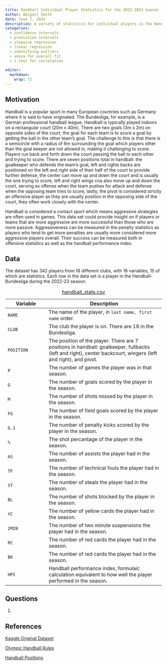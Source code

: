 ```yaml
---
title: Handball Individual Player Statistics for the 2022-2023 Season
author: Abigail Smith
date: June 7, 2024
description: A variety of statistics for individual players in the Handball-Bundesliga for the 2022-23 season.
categories:
  - confidence intervals
  - prediction intervals
  - stepwise regression
  - linear regression
  - identifying outliers
  - anova for overall fit
  - t.test for correlation
  
editor: 
  markdown: 
    wrap: 72
---
```

## Motivation

Handball is a popular sport in many European countries such as Germany where it is said to have originated. The Bundesliga, for example, is a German professional handball league. Handball is typically played indoors on a rectangular court (20m x 40m). There are two goals (3m x 2m) on opposite sides of the court, the goal for each team is to score a goal by getting the ball in the other team's goal. The challenge to this is that there is a semicircle with a radius of 6m surrounding the goal which players other than the goal keeper are not allowed in, making it challenging to score. Players run back and forth down the court passing the ball to each other and trying to score. There are seven positions total in handball: the goalkeeper who defends the team's goal, left and rights backs are positioned on the left and right side of their half of the court to provide further defense, the center can move up and down the court and is usually the one trying to score, left and right wings cna also move up and down the court, serving as offense when the team pushes for attack and defense when the opposing team tries to score, lastly, the pivot is considered strictly an offensive player as they are usually position in the opposing side of the court, they often work closely with the center. 

Handball is considered a contact sport which means aggressive strategies are often used in games. This data set could provide insight on if players or teams that are more aggressive are more successful than those who are more passive. Aggressiveness can be measured in the penalty statistics as players who tend to get more penalties are usually more considered more aggressive players overall. Their success can be measured both in offensive statistics as well as the handball performance index.  

## Data

The dataset has 342 players from 18 different clubs, with 18 variables, 15 of which are statistics. Each row in the data set is a player in the Handball-Bundesliga during the 2022-23 season. 

| Variable | Description |
|-------------------|-----------------------------------------------------|
| `NAME` | The name of the player, in `last name, first name` order. |
| `CLUB` | The club the player is on. There are 18 in the Bundesliga.|
| `POSITION`| The position of the player. There are 7 positions in handball: goalkeeper, fullbacks (left and right), center backcourt, wingers (left and right), and pivot.  |
| `P` | The number of games the player was in that season. |
| `G` | The number of goals scored by the player in the season. |
| `M` | The number of shots missed by the player in the season. |
| `FG` | The number of field goals scored by the player in the season. |
| `G.1` | The number of penalty kicks scored by the player in the season. |
| `%` | The shot percantage of the player in the season. |
| `AS` | The number of assists the player had in the season. |
| `TF` | The number of technical fouls the player had in the season. |
| `ST` | The number of steals the player had in the season. |
| `BL` | The number of shots blocked by the player in the season. |
| `YC` | The number of yellow cards the player had in the season. |
| `2MIN` | The number of two minute suspensions the player had in the season. |
| `RC` | The number of red cards the player had in the season. |
| `BK` | The number of red cards the player had in the season. |
| `HPI` | Handball performance index, formulaic calculation equivalent to how well the player performed in the season. |

: [handball_stats.csv](handball_stats.csv){target="_blank"}


## Questions

1.    

## References

[Kaggle Original Dataset](https://www.kaggle.com/datasets/nemanjagojkovic/handball-bundesliga-stats-202223){target="_blank"}

[Olympic Handball Rules](https://olympics.com/en/news/handball-game-rules-regulations-how-to-play){target="_blank"}

[Handball Positions](https://www.theukrules.co.uk/rules/sport/handball/player-positions/#google_vignette){target="_blank"}